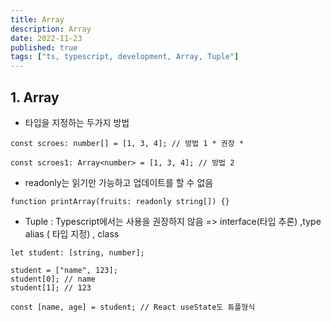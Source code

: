 ```yaml
---
title: Array
description: Array
date: 2022-11-23
published: true
tags: ["ts, typescript, development, Array, Tuple"]
---
```


## 1. Array

- 타입을 지정하는 두가지 방법

```tsx
const scroes: number[] = [1, 3, 4]; // 방법 1 * 권장 *

const scroes1: Array<number> = [1, 3, 4]; // 방법 2
```

- readonly는 읽기만 가능하고 업데이트를 할 수 없음

```tsx
function printArray(fruits: readonly string[]) {}
```

- Tuple : Typescript에서는 사용을 권장하지 않음 => interface(타입 추론) ,type alias ( 타입 지정) , class

```tsx
let student: [string, number];

student = ["name", 123];
student[0]; // name
student[1]; // 123

const [name, age] = student; // React useState도 튜플형식
```
